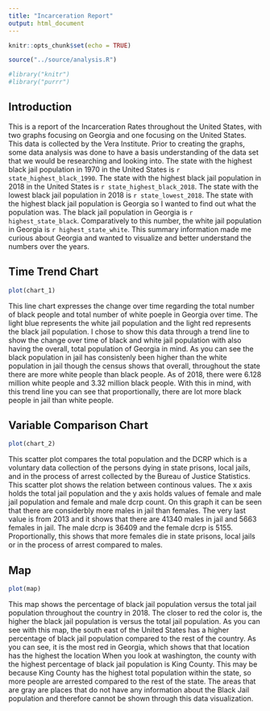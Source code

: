 ```yaml
---
title: "Incarceration Report"
output: html_document
---
```


```r
knitr::opts_chunk$set(echo = TRUE)
```

```r
source("../source/analysis.R")

#library("knitr")
#library("purrr")
```

## **Introduction**
This is a report of the Incarceration Rates throughout the United States, with two graphs focusing on Georgia and one focusing on the United States. This data is collected by the Vera Institute. Prior to creating the graphs, some data analysis was done to have a basis understanding of the data set that we would be researching and looking into. The state with the highest black jail population in 1970 in the United States is `r state_highest_black_1990`. The state with the highest black jail population in 2018 in the United States is `r state_highest_black_2018`. The state with the lowest black jail population in 2018 is `r state_lowest_2018`. The state with the highest black jail population is Georgia so I wanted to find out what the population was. The black jail population in Georgia is `r highest_state_black`. Comparatively to this number, the white jail population in Georgia is `r highest_state_white`. This summary information made me curious about Georgia and wanted to visualize and better understand the numbers over the years. 

## **Time Trend Chart**
```r
plot(chart_1)
```

This line chart expresses the change over time regarding the total number of black people and total number of white poeple in Georgia over time. The light blue represents the white jail population and the light red represents the black jail population. I chose to show this data through a trend line to show the change over time of black and white jail population with also having the overall, total population of Georgia in mind. As you can see the black population in jail has consistenly been higher than the white population in jail though the census shows that overall, throughout the state there are more white people than black people. As of 2018, there were 6.128 million white people and 3.32 million black people. With this in mind, with this trend line you can see that proportionally, there are lot more black people in jail than white people.

## **Variable Comparison Chart**
```r
plot(chart_2)
```

This scatter plot compares the total population and the DCRP which is a voluntary data collection of the persons dying in state prisons, local jails, and in the process of arrest collected by the Bureau of Justice Statistics. This scatter plot shows the relation between continous values. The x axis holds the total jail population and the y axis holds values of female and male jail population and female and male dcrp count. On this graph it can be seen that there are considerbly more males in jail than females. The very last value is from 2013 and it shows that there are 41340 males in jail and 5663 females in jail. The male dcrp is 36409 and the female dcrp is 5155. Proportionally, this shows that more females die in state prisons, local jails or in the process of arrest compared to males. 

## **Map**
```r
plot(map)
```

This map shows the percentage of black jail population versus the total jail population throughout the country in 2018. The closer to red the color is, the higher the black jail population is versus the total jail population. As you can see with this map, the south east of the United States has a higher percentage of black jail population compared to the rest of the country. As you can see, it is the most red in Georgia, which shows that that location has the highest the location When you look at washington, the county with the highest percentage of black jail population is King County. This may be because King County has the highest total population within the state, so more people are arrested compared to the rest of the state. The areas that are gray are places that do not have any information about the Black Jail population and therefore cannot be shown through this data visualization. 
